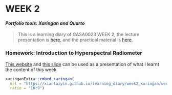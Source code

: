 # **WEEK 2** {.unnumbered}

#### ***Portfolio tools: Xaringan and Quarto*** {.unnumbered}

> This is a learning diary of CASA0023 WEEK 2, the lecture presentation is [here](https://andrewmaclachlan.github.io/CASA0023-lecture-2/#1), and the practical material is [here](https://andrewmaclachlan.github.io/CASA0023/2_portfolio.html).

### **Homework: Introduction to Hyperspectral Radiometer**

[This website](https://xianlaiyin.github.io/learning_diary/docs/) and [this slide](https://xianlaiyin.github.io/week2_xaringan/week2_xaringan.html#1) can be used as a presentation of what I learnt the content of this week.

```r
xaringanExtra::embed_xaringan(
  url = "https://xianlaiyin.github.io/learning_diary/week2_xaringan/week2_xaringan.html#1",
  ratio = "16:9")
```
